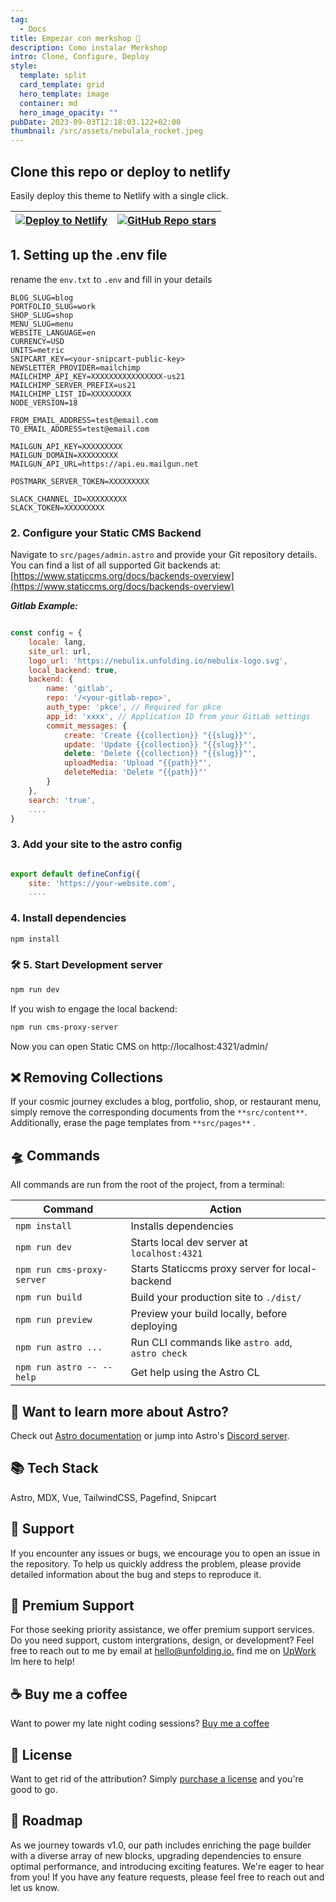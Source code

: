 ```yaml
---
tag:
  - Docs
title: Empezar con merkshop 🚀
description: Como instalar Merkshop
intro: Clone, Configure, Deploy
style:
  template: split
  card_template: grid
  hero_template: image
  container: md
  hero_image_opacity: ""
pubDate: 2023-09-03T12:18:03.122+02:00
thumbnail: /src/assets/nebulala_rocket.jpeg
---
```


## Clone this repo or deploy to netlify

Easily deploy this theme to Netlify with a single click.

| [![Deploy to Netlify](https://www.netlify.com/img/deploy/button.svg)](https://app.netlify.com/start/deploy?repository=https://github.com/unfolding-io/nebulix#BLOG_SLUG=blog&PORTFOLIO_SLUG=work&SHOP_SLUG=shop&MENU_SLUG=menu&WEBSITE_LANGUAGE=en&CURRENCY=USD&UNITS=metric&NODE_VERSION=18) | [![GitHub Repo stars](https://img.shields.io/github/stars/unfolding-io/nebulix?logo=github)](https://github.com/unfolding-io/nebulix) |
| --------------------------------------------------------------------------------------------------------------------------------------------------------------------------------------------------------------------------------------------------------------------------------------------- | ------------------------------------------------------------------------------------------------------------------------------------- |

## 1. Setting up the .env file

rename the `env.txt` to `.env` and fill in your details

```ENV
BLOG_SLUG=blog
PORTFOLIO_SLUG=work
SHOP_SLUG=shop
MENU_SLUG=menu
WEBSITE_LANGUAGE=en
CURRENCY=USD
UNITS=metric
SNIPCART_KEY=<your-snipcart-public-key>
NEWSLETTER_PROVIDER=mailchimp
MAILCHIMP_API_KEY=XXXXXXXXXXXXXXXX-us21
MAILCHIMP_SERVER_PREFIX=us21
MAILCHIMP_LIST_ID=XXXXXXXXX
NODE_VERSION=18

FROM_EMAIL_ADDRESS=test@email.com
TO_EMAIL_ADDRESS=test@email.com

MAILGUN_API_KEY=XXXXXXXXX
MAILGUN_DOMAIN=XXXXXXXXX
MAILGUN_API_URL=https://api.eu.mailgun.net

POSTMARK_SERVER_TOKEN=XXXXXXXXX

SLACK_CHANNEL_ID=XXXXXXXXX
SLACK_TOKEN=XXXXXXXXX
```

### 2. Configure your Static CMS Backend

Navigate to `src/pages/admin.astro` and provide your Git repository details. You can find a list of all supported Git backends at:
[https://www.staticcms.org/docs/backends-overview](https://www.staticcms.org/docs/backends-overview)

**_Gitlab Example:_**

```javascript

const config = {
	locale: lang,
	site_url: url,
	logo_url: 'https://nebulix.unfolding.io/nebulix-logo.svg',
	local_backend: true,
	backend: {
		name: 'gitlab',
		repo: '/<your-gitlab-repo>',
		auth_type: 'pkce', // Required for pkce
		app_id: 'xxxx', // Application ID from your GitLab settings
		commit_messages: {
			create: 'Create {{collection}} "{{slug}}"',
			update: 'Update {{collection}} "{{slug}}"',
			delete: 'Delete {{collection}} "{{slug}}"',
			uploadMedia: 'Upload "{{path}}"',
			deleteMedia: 'Delete "{{path}}"'
		}
	},
	search: 'true',
    ....
}

```

### 3. Add your site to the astro config

```javascript

export default defineConfig({
	site: 'https://your-website.com',
    ....

```

### 4. Install dependencies

```bash
npm install
```

### 🛠️ 5. Start Development server

```bash
npm run dev
```

If you wish to engage the local backend:

```bash
npm run cms-proxy-server
```

Now you can open Static CMS on http://localhost:4321/admin/

## ❌ Removing Collections

If your cosmic journey excludes a blog, portfolio, shop, or restaurant menu, simply remove the corresponding documents from the `**src/content**`. Additionally, erase the page templates from `**src/pages**` .

## 🛸 Commands

All commands are run from the root of the project, from a terminal:

| Command                    | Action                                           |
| -------------------------- | ------------------------------------------------ |
| `npm install`              | Installs dependencies                            |
| `npm run dev`              | Starts local dev server at `localhost:4321`      |
| `npm run cms-proxy-server` | Starts Staticcms proxy server for local-backend  |
| `npm run build`            | Build your production site to `./dist/`          |
| `npm run preview`          | Preview your build locally, before deploying     |
| `npm run astro ...`        | Run CLI commands like `astro add`, `astro check` |
| `npm run astro -- --help`  | Get help using the Astro CL                      |

## 👀 Want to learn more about Astro?

Check out [Astro documentation](https://docs.astro.build) or jump into Astro's [Discord server](https://astro.build/chat).

## 📚 Tech Stack

Astro, MDX, Vue, TailwindCSS, Pagefind, Snipcart

## 🛟 Support

If you encounter any issues or bugs, we encourage you to open an issue in the repository. To help us quickly address the problem, please provide detailed information about the bug and steps to reproduce it.

## 👑 Premium Support

For those seeking priority assistance, we offer premium support services. Do you need support, custom intergrations, design, or development? Feel free to reach out to me by email at [hello@unfolding.io.](mailto:hello@unfolding.io.) find me on [UpWork](https://www.upwork.com/freelancers/~01dcde6b3915c74c30) Im here to help!

## ☕️ Buy me a coffee

Want to power my late night coding sessions? [Buy me a coffee](https://nebulix.unfolding.io/shop/buy-me-a-coffee/)

## 📝 License

Want to get rid of the attribution? Simply [purchase a license](https://nebulix.unfolding.io/shop/nebulix-license/) and you're good to go.

## 🚕 Roadmap

As we journey towards v1.0, our path includes enriching the page builder with a diverse array of new blocks, upgrading dependencies to ensure optimal performance, and introducing exciting features. We're eager to hear from you! If you have any feature requests, please feel free to reach out and let us know.
